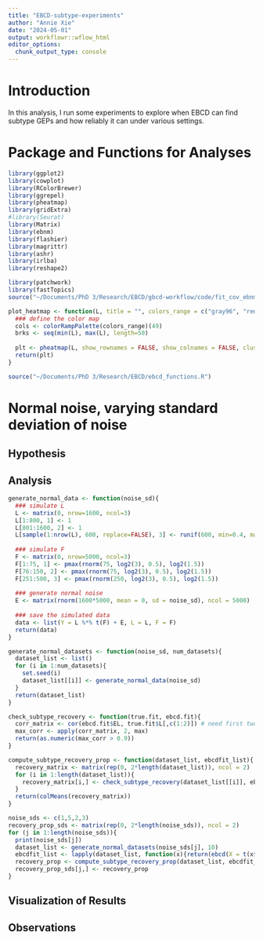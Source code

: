 ```yaml
---
title: "EBCD-subtype-experiments"
author: "Annie Xie"
date: "2024-05-01"
output: workflowr::wflow_html
editor_options:
  chunk_output_type: console
---
```


# Introduction

In this analysis, I run some experiments to explore when EBCD can find subtype GEPs and how reliably it can under various settings.

# Package and Functions for Analyses

```r
library(ggplot2)
library(cowplot)
library(RColorBrewer)
library(ggrepel)
library(pheatmap)
library(gridExtra)
#library(Seurat)
library(Matrix)
library(ebnm)
library(flashier)
library(magrittr)
library(ashr)
library(irlba)
library(reshape2)

library(patchwork)
library(fastTopics)
source("~/Documents/PhD 3/Research/EBCD/gbcd-workflow/code/fit_cov_ebnmf.R")
```

```r
plot_heatmap <- function(L, title = "", colors_range = c("gray96", "red")){
  ### define the color map
  cols <- colorRampPalette(colors_range)(49)
  brks <- seq(min(L), max(L), length=50)
  
  plt <- pheatmap(L, show_rownames = FALSE, show_colnames = FALSE, cluster_rows = FALSE, cluster_cols = FALSE, color = cols, breaks = brks, main = title)
  return(plt)
}
```

```r
source("~/Documents/PhD 3/Research/EBCD/ebcd_functions.R")
```

# Normal noise, varying standard deviation of noise

## Hypothesis

## Analysis
```r
generate_normal_data <- function(noise_sd){
  ### simulate L
  L <- matrix(0, nrow=1600, ncol=3)
  L[1:800, 1] <- 1
  L[801:1600, 2] <- 1
  L[sample(1:nrow(L), 600, replace=FALSE), 3] <- runif(600, min=0.4, max=2)
  
  ### simulate F
  F <- matrix(0, nrow=5000, ncol=3)
  F[1:75, 1] <- pmax(rnorm(75, log2(3), 0.5), log2(1.5))
  F[76:150, 2] <- pmax(rnorm(75, log2(3), 0.5), log2(1.5))
  F[251:500, 3] <- pmax(rnorm(250, log2(3), 0.5), log2(1.5))
  
  ### generate normal noise
  E <- matrix(rnorm(1600*5000, mean = 0, sd = noise_sd), ncol = 5000)
  
  ### save the simulated data
  data <- list(Y = L %*% t(F) + E, L = L, F = F)
  return(data)
}
```

```r
generate_normal_datasets <- function(noise_sd, num_datasets){
  dataset_list <- list()
  for (i in 1:num_datasets){
    set.seed(i)
    dataset_list[[i]] <- generate_normal_data(noise_sd)
  }
  return(dataset_list)
}
```

```r
check_subtype_recovery <- function(true.fit, ebcd.fit){
  corr_matrix <- cor(ebcd.fit$EL, true.fit$L[,c(1:2)]) # need first two columns to be subtype
  max_corr <- apply(corr_matrix, 2, max)
  return(as.numeric(max_corr > 0.9))
}
```

```r
compute_subtype_recovery_prop <- function(dataset_list, ebcdfit_list){
  recovery_matrix <- matrix(rep(0, 2*length(dataset_list)), ncol = 2)
  for (i in 1:length(dataset_list)){
    recovery_matrix[i,] <- check_subtype_recovery(dataset_list[[i]], ebcdfit_list[[i]])
  }
  return(colMeans(recovery_matrix))
}
```


```r
noise_sds <- c(1,5,2,3)
recovery_prop_sds <- matrix(rep(0, 2*length(noise_sds)), ncol = 2)
for (j in 1:length(noise_sds)){
  print(noise_sds[j])
  dataset_list <- generate_normal_datasets(noise_sds[j], 10)
  ebcdfit_list <- lapply(dataset_list, function(x){return(ebcd(X = t(x$Y), Kmax = 10, ebnm_fn = ebnm::ebnm_generalized_binary))})
  recovery_prop <- compute_subtype_recovery_prop(dataset_list, ebcdfit_list)
  recovery_prop_sds[j,] <- recovery_prop
}
```

## Visualization of Results

## Observations

